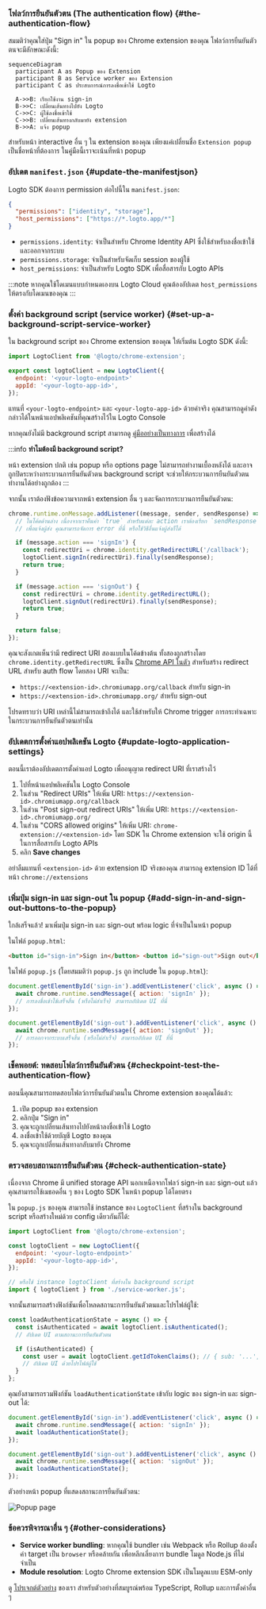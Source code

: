
### โฟลว์การยืนยันตัวตน (The authentication flow) \{#the-authentication-flow}

สมมติว่าคุณใส่ปุ่ม "Sign in" ใน popup ของ Chrome extension ของคุณ โฟลว์การยืนยันตัวตนจะมีลักษณะดังนี้:

```mermaid
sequenceDiagram
  participant A as Popup ของ Extension
  participant B as Service worker ของ Extension
  participant C as ประสบการณ์การลงชื่อเข้าใช้ Logto

  A->>B: เรียกใช้งาน sign-in
  B->>C: เปลี่ยนเส้นทางไปยัง Logto
  C->>C: ผู้ใช้ลงชื่อเข้าใช้
  C->>B: เปลี่ยนเส้นทางกลับมายัง extension
  B->>A: แจ้ง popup
```

สำหรับหน้า interactive อื่น ๆ ใน extension ของคุณ เพียงแค่เปลี่ยนชื่อ `Extension popup` เป็นชื่อหน้าที่ต้องการ ในคู่มือนี้เราจะเน้นที่หน้า popup

<RegardingRedirectBasedSignIn />

### อัปเดต `manifest.json` \{#update-the-manifestjson}

Logto SDK ต้องการ permission ต่อไปนี้ใน `manifest.json`:

```json title="manifest.json"
{
  "permissions": ["identity", "storage"],
  "host_permissions": ["https://*.logto.app/*"]
}
```

- `permissions.identity`: จำเป็นสำหรับ Chrome Identity API ซึ่งใช้สำหรับลงชื่อเข้าใช้และออกจากระบบ
- `permissions.storage`: จำเป็นสำหรับจัดเก็บ session ของผู้ใช้
- `host_permissions`: จำเป็นสำหรับ Logto SDK เพื่อสื่อสารกับ Logto APIs

:::note
หากคุณใช้โดเมนแบบกำหนดเองบน Logto Cloud คุณต้องอัปเดต `host_permissions` ให้ตรงกับโดเมนของคุณ
:::

### ตั้งค่า background script (service worker) \{#set-up-a-background-script-service-worker}

ใน background script ของ Chrome extension ของคุณ ให้เริ่มต้น Logto SDK ดังนี้:

```js title="service-worker.js"
import LogtoClient from '@logto/chrome-extension';

export const logtoClient = new LogtoClient({
  endpoint: '<your-logto-endpoint>'
  appId: '<your-logto-app-id>',
});
```

แทนที่ `<your-logto-endpoint>` และ `<your-logto-app-id>` ด้วยค่าจริง คุณสามารถดูค่าดังกล่าวได้ในหน้าแอปพลิเคชันที่คุณสร้างไว้ใน Logto Console

หากคุณยังไม่มี background script สามารถดู [คู่มืออย่างเป็นทางการ](https://developer.chrome.com/docs/extensions/develop/concepts/service-workers/basics) เพื่อสร้างได้

:::info
**ทำไมต้องมี background script?**

หน้า extension ปกติ เช่น popup หรือ options page ไม่สามารถทำงานเบื้องหลังได้ และอาจถูกปิดระหว่างกระบวนการยืนยันตัวตน background script จะช่วยให้กระบวนการยืนยันตัวตนทำงานได้อย่างถูกต้อง
:::

จากนั้น เราต้องฟังข้อความจากหน้า extension อื่น ๆ และจัดการกระบวนการยืนยันตัวตน:

```js title="service-worker.js"
chrome.runtime.onMessage.addListener((message, sender, sendResponse) => {
  // ในโค้ดด้านล่าง เนื่องจากเราคืนค่า `true` สำหรับแต่ละ action เราต้องเรียก `sendResponse`
  // เพื่อแจ้งผู้ส่ง คุณสามารถจัดการ error ที่นี่ หรือใช้วิธีอื่นแจ้งผู้ส่งก็ได้

  if (message.action === 'signIn') {
    const redirectUri = chrome.identity.getRedirectURL('/callback');
    logtoClient.signIn(redirectUri).finally(sendResponse);
    return true;
  }

  if (message.action === 'signOut') {
    const redirectUri = chrome.identity.getRedirectURL();
    logtoClient.signOut(redirectUri).finally(sendResponse);
    return true;
  }

  return false;
});
```

คุณจะสังเกตเห็นว่ามี redirect URI สองแบบในโค้ดข้างต้น ทั้งสองถูกสร้างโดย `chrome.identity.getRedirectURL` ซึ่งเป็น [Chrome API ในตัว](https://developer.chrome.com/docs/extensions/reference/api/identity#method-getRedirectURL) สำหรับสร้าง redirect URL สำหรับ auth flow โดยสอง URI จะเป็น:

- `https://<extension-id>.chromiumapp.org/callback` สำหรับ sign-in
- `https://<extension-id>.chromiumapp.org/` สำหรับ sign-out

โปรดทราบว่า URI เหล่านี้ไม่สามารถเข้าถึงได้ และใช้สำหรับให้ Chrome trigger การกระทำเฉพาะในกระบวนการยืนยันตัวตนเท่านั้น

### อัปเดตการตั้งค่าแอปพลิเคชัน Logto \{#update-logto-application-settings}

ตอนนี้เราต้องอัปเดตการตั้งค่าแอป Logto เพื่ออนุญาต redirect URI ที่เราสร้างไว้

1. ไปที่หน้าแอปพลิเคชันใน Logto Console
2. ในส่วน "Redirect URIs" ให้เพิ่ม URI: `https://<extension-id>.chromiumapp.org/callback`
3. ในส่วน "Post sign-out redirect URIs" ให้เพิ่ม URI: `https://<extension-id>.chromiumapp.org/`
4. ในส่วน "CORS allowed origins" ให้เพิ่ม URI: `chrome-extension://<extension-id>` โดย SDK ใน Chrome extension จะใช้ origin นี้ในการสื่อสารกับ Logto APIs
5. คลิก **Save changes**

อย่าลืมแทนที่ `<extension-id>` ด้วย extension ID จริงของคุณ สามารถดู extension ID ได้ที่หน้า `chrome://extensions`

### เพิ่มปุ่ม sign-in และ sign-out ใน popup \{#add-sign-in-and-sign-out-buttons-to-the-popup}

ใกล้เสร็จแล้ว! มาเพิ่มปุ่ม sign-in และ sign-out พร้อม logic ที่จำเป็นในหน้า popup

ในไฟล์ `popup.html`:

```html title="popup.html"
<button id="sign-in">Sign in</button> <button id="sign-out">Sign out</button>
```

ในไฟล์ `popup.js` (โดยสมมติว่า `popup.js` ถูก include ใน `popup.html`):

```js title="popup.js"
document.getElementById('sign-in').addEventListener('click', async () => {
  await chrome.runtime.sendMessage({ action: 'signIn' });
  // การลงชื่อเข้าใช้เสร็จสิ้น (หรือไม่สำเร็จ) สามารถอัปเดต UI ที่นี่
});

document.getElementById('sign-out').addEventListener('click', async () => {
  await chrome.runtime.sendMessage({ action: 'signOut' });
  // การออกจากระบบเสร็จสิ้น (หรือไม่สำเร็จ) สามารถอัปเดต UI ที่นี่
});
```

### เช็คพอยต์: ทดสอบโฟลว์การยืนยันตัวตน \{#checkpoint-test-the-authentication-flow}

ตอนนี้คุณสามารถทดสอบโฟลว์การยืนยันตัวตนใน Chrome extension ของคุณได้แล้ว:

1. เปิด popup ของ extension
2. คลิกปุ่ม "Sign in"
3. คุณจะถูกเปลี่ยนเส้นทางไปยังหน้าลงชื่อเข้าใช้ Logto
4. ลงชื่อเข้าใช้ด้วยบัญชี Logto ของคุณ
5. คุณจะถูกเปลี่ยนเส้นทางกลับมายัง Chrome

### ตรวจสอบสถานะการยืนยันตัวตน \{#check-authentication-state}

เนื่องจาก Chrome มี unified storage API นอกเหนือจากโฟลว์ sign-in และ sign-out แล้ว คุณสามารถใช้เมธอดอื่น ๆ ของ Logto SDK ในหน้า popup ได้โดยตรง

ใน `popup.js` ของคุณ สามารถใช้ instance ของ `LogtoClient` ที่สร้างใน background script หรือสร้างใหม่ด้วย config เดียวกันก็ได้:

```js title="popup.js"
import LogtoClient from '@logto/chrome-extension';

const logtoClient = new LogtoClient({
  endpoint: '<your-logto-endpoint>'
  appId: '<your-logto-app-id>',
});

// หรือใช้ instance logtoClient ที่สร้างใน background script
import { logtoClient } from './service-worker.js';
```

จากนั้นสามารถสร้างฟังก์ชันเพื่อโหลดสถานะการยืนยันตัวตนและโปรไฟล์ผู้ใช้:

```js title="popup.js"
const loadAuthenticationState = async () => {
  const isAuthenticated = await logtoClient.isAuthenticated();
  // อัปเดต UI ตามสถานะการยืนยันตัวตน

  if (isAuthenticated) {
    const user = await logtoClient.getIdTokenClaims(); // { sub: '...', email: '...', ... }
    // อัปเดต UI ด้วยโปรไฟล์ผู้ใช้
  }
};
```

คุณยังสามารถรวมฟังก์ชัน `loadAuthenticationState` เข้ากับ logic ของ sign-in และ sign-out ได้:

```js title="popup.js"
document.getElementById('sign-in').addEventListener('click', async () => {
  await chrome.runtime.sendMessage({ action: 'signIn' });
  await loadAuthenticationState();
});

document.getElementById('sign-out').addEventListener('click', async () => {
  await chrome.runtime.sendMessage({ action: 'signOut' });
  await loadAuthenticationState();
});
```

ตัวอย่างหน้า popup ที่แสดงสถานะการยืนยันตัวตน:

<img src="/img/assets/extension-popup.webp" alt="Popup page" />

### ข้อควรพิจารณาอื่น ๆ \{#other-considerations}

- **Service worker bundling**: หากคุณใช้ bundler เช่น Webpack หรือ Rollup ต้องตั้งค่า target เป็น `browser` หรือคล้ายกัน เพื่อหลีกเลี่ยงการ bundle โมดูล Node.js ที่ไม่จำเป็น
- **Module resolution**: Logto Chrome extension SDK เป็นโมดูลแบบ ESM-only

ดู [โปรเจกต์ตัวอย่าง](https://github.com/logto-io/js/tree/HEAD/packages/chrome-extension-sample) ของเรา สำหรับตัวอย่างที่สมบูรณ์พร้อม TypeScript, Rollup และการตั้งค่าอื่น ๆ
